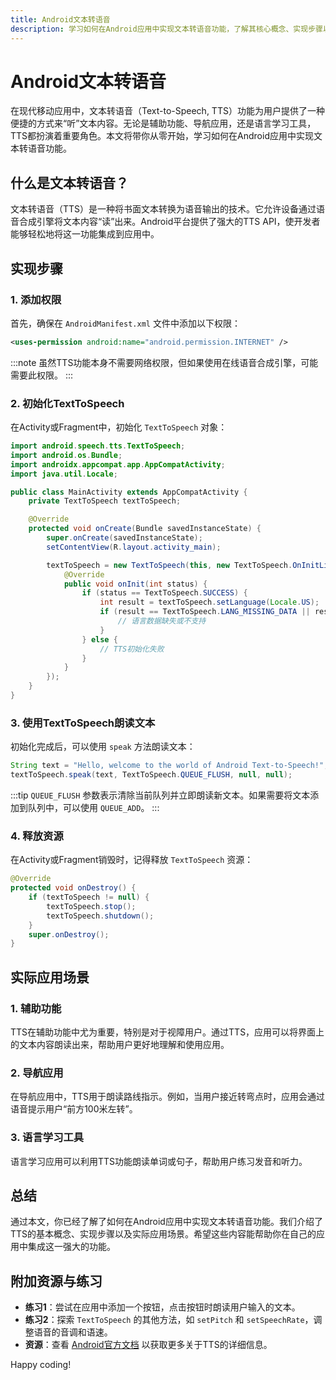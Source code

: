 ```yaml
---
title: Android文本转语音
description: 学习如何在Android应用中实现文本转语音功能，了解其核心概念、实现步骤以及实际应用场景。
---
```


# Android文本转语音

在现代移动应用中，文本转语音（Text-to-Speech, TTS）功能为用户提供了一种便捷的方式来“听”文本内容。无论是辅助功能、导航应用，还是语言学习工具，TTS都扮演着重要角色。本文将带你从零开始，学习如何在Android应用中实现文本转语音功能。

## 什么是文本转语音？

文本转语音（TTS）是一种将书面文本转换为语音输出的技术。它允许设备通过语音合成引擎将文本内容“读”出来。Android平台提供了强大的TTS API，使开发者能够轻松地将这一功能集成到应用中。

## 实现步骤

### 1. 添加权限

首先，确保在 `AndroidManifest.xml` 文件中添加以下权限：

```xml
<uses-permission android:name="android.permission.INTERNET" />
```

:::note
虽然TTS功能本身不需要网络权限，但如果使用在线语音合成引擎，可能需要此权限。
:::

### 2. 初始化TextToSpeech

在Activity或Fragment中，初始化 `TextToSpeech` 对象：

```java
import android.speech.tts.TextToSpeech;
import android.os.Bundle;
import androidx.appcompat.app.AppCompatActivity;
import java.util.Locale;

public class MainActivity extends AppCompatActivity {
    private TextToSpeech textToSpeech;

    @Override
    protected void onCreate(Bundle savedInstanceState) {
        super.onCreate(savedInstanceState);
        setContentView(R.layout.activity_main);

        textToSpeech = new TextToSpeech(this, new TextToSpeech.OnInitListener() {
            @Override
            public void onInit(int status) {
                if (status == TextToSpeech.SUCCESS) {
                    int result = textToSpeech.setLanguage(Locale.US);
                    if (result == TextToSpeech.LANG_MISSING_DATA || result == TextToSpeech.LANG_NOT_SUPPORTED) {
                        // 语言数据缺失或不支持
                    }
                } else {
                    // TTS初始化失败
                }
            }
        });
    }
}
```

### 3. 使用TextToSpeech朗读文本

初始化完成后，可以使用 `speak` 方法朗读文本：

```java
String text = "Hello, welcome to the world of Android Text-to-Speech!";
textToSpeech.speak(text, TextToSpeech.QUEUE_FLUSH, null, null);
```

:::tip
`QUEUE_FLUSH` 参数表示清除当前队列并立即朗读新文本。如果需要将文本添加到队列中，可以使用 `QUEUE_ADD`。
:::

### 4. 释放资源

在Activity或Fragment销毁时，记得释放 `TextToSpeech` 资源：

```java
@Override
protected void onDestroy() {
    if (textToSpeech != null) {
        textToSpeech.stop();
        textToSpeech.shutdown();
    }
    super.onDestroy();
}
```

## 实际应用场景

### 1. 辅助功能

TTS在辅助功能中尤为重要，特别是对于视障用户。通过TTS，应用可以将界面上的文本内容朗读出来，帮助用户更好地理解和使用应用。

### 2. 导航应用

在导航应用中，TTS用于朗读路线指示。例如，当用户接近转弯点时，应用会通过语音提示用户“前方100米左转”。

### 3. 语言学习工具

语言学习应用可以利用TTS功能朗读单词或句子，帮助用户练习发音和听力。

## 总结

通过本文，你已经了解了如何在Android应用中实现文本转语音功能。我们介绍了TTS的基本概念、实现步骤以及实际应用场景。希望这些内容能帮助你在自己的应用中集成这一强大的功能。

## 附加资源与练习

- **练习1**：尝试在应用中添加一个按钮，点击按钮时朗读用户输入的文本。
- **练习2**：探索 `TextToSpeech` 的其他方法，如 `setPitch` 和 `setSpeechRate`，调整语音的音调和语速。
- **资源**：查看 [Android官方文档](https://developer.android.com/reference/android/speech/tts/TextToSpeech) 以获取更多关于TTS的详细信息。

Happy coding!